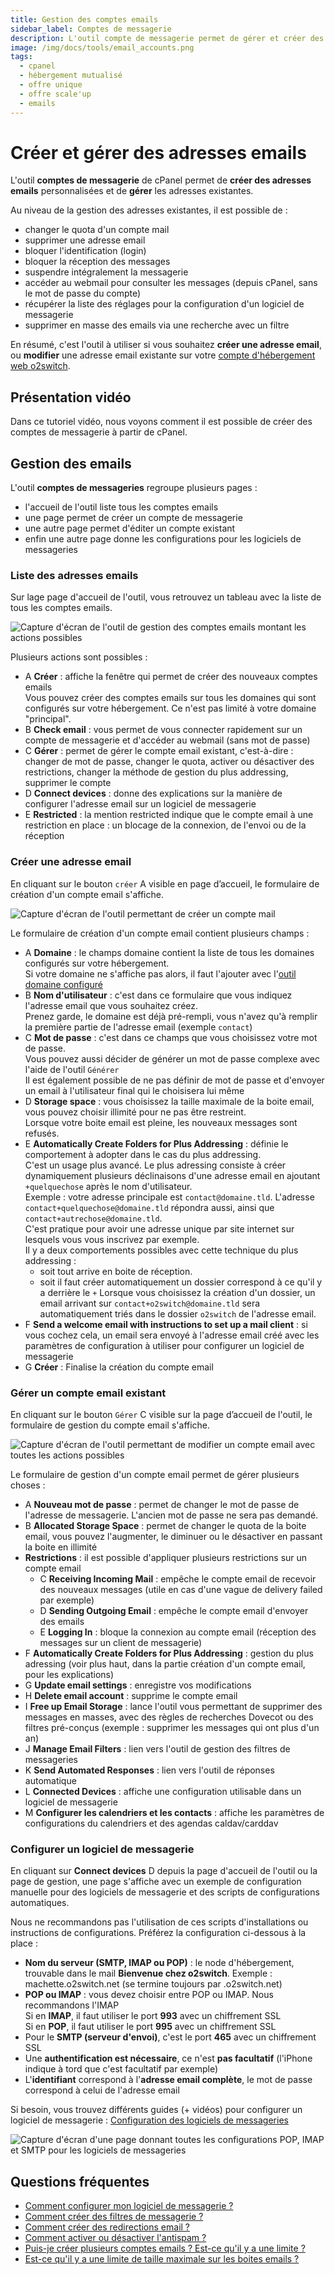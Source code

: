```yaml
---
title: Gestion des comptes emails
sidebar_label: Comptes de messagerie
description: L'outil compte de messagerie permet de gérer et créer des adresses emails sur l'hébergement web o2switch
image: /img/docs/tools/email_accounts.png
tags:
  - cpanel
  - hébergement mutualisé
  - offre unique
  - offre scale'up
  - emails
---
```



# Créer et gérer des adresses emails

L'outil **comptes de messagerie** de cPanel permet de **créer des adresses emails** personnalisées et de **gérer**
les adresses existantes.

Au niveau de la gestion des adresses existantes, il est possible de :
  * changer le quota d'un compte mail
  * supprimer une adresse email
  * bloquer l'identification (login)
  * bloquer la réception des messages
  * suspendre intégralement la messagerie
  * accéder au webmail pour consulter les messages (depuis cPanel, sans le mot de passe du compte)
  * récupérer la liste des réglages pour la configuration d'un logiciel de messagerie
  * supprimer en masse des emails via une recherche avec un filtre

En résumé, c'est l'outil à utiliser si vous souhaitez **créer une adresse email**, ou **modifier** une adresse email
existante sur votre [compte d'hébergement web o2switch](https://www.o2switch.fr/hebergement-illimite/).

<PreviewToolCard tool='email_accounts' />

## Présentation vidéo

Dans ce tutoriel vidéo, nous voyons comment il est possible de créer des comptes de messagerie à partir de cPanel.

<YoutubeVideo id='ZHU7oxz8mb8' title="Comment créer un compte email ?"/>

## Gestion des emails

L'outil **comptes de messageries** regroupe plusieurs pages :
  * l'accueil de l'outil liste tous les comptes emails
  * une page permet de créer un compte de messagerie
  * une autre page permet d'éditer un compte existant
  * enfin une autre page donne les configurations pour les logiciels de messageries

### Liste des adresses emails

Sur lage page d'accueil de l'outil, vous retrouvez un tableau avec la liste de tous les comptes emails.

<Image
    src="/img/docs/cpanel/emails/liste-adresses-emails.png"
    title="Liste des adresses emails créées"
    caption="Page d’accueil de l'outil de gestion des comptes de messageries montrant les différentes actions possibles"
    alt="Capture d'écran de l'outil de gestion des comptes emails montant les actions possibles"
/>

Plusieurs actions sont possibles :
  * <span className="badge badge--danger">A</span> **Créer** : affiche la fenêtre qui permet de créer des nouveaux comptes emails\
Vous pouvez créer des comptes emails sur tous les domaines qui sont configurés sur votre hébergement. Ce n'est pas limité à votre domaine "principal".
  * <span className="badge badge--danger">B</span> **Check email** : vous permet de vous connecter rapidement sur un compte de messagerie et d'accéder au webmail (sans mot de passe)
  * <span className="badge badge--danger">C</span> **Gérer** : permet de gérer le compte email existant, c'est-à-dire : changer de mot de passe, changer le quota, activer ou désactiver des restrictions, changer la méthode de gestion du plus addressing, supprimer le compte
  * <span className="badge badge--danger">D</span> **Connect devices** : donne des explications sur la manière de configurer l'adresse email sur un logiciel de messagerie
  * <span className="badge badge--danger">E</span> **Restricted** : la mention restricted indique que le compte email à une restriction en place : un blocage de la connexion, de l'envoi ou de la réception

### Créer une adresse email

En cliquant sur le bouton `créer` <span class="badge badge--danger">A</span> visible en page d’accueil, le formulaire
de création d'un compte email s'affiche.

<Image
    src="/img/docs/cpanel/emails/creer-compte-email.png"
    title="Créer une adresse email personnalisée"
    caption="Formulaire de création d'une nouvelle adresse email"
    alt="Capture d'écran de l'outil permettant de créer un compte mail"
/>

Le formulaire de création d'un compte email contient plusieurs champs :
  * <span className="badge badge--warning">A</span> **Domaine** : le champs domaine contient la liste de tous les domaines configurés sur votre hébergement.\
Si votre domaine ne s'affiche pas alors, il faut l'ajouter avec l'[outil domaine configuré](/cpanel/domaines/configuration-domaine)
  * <span className="badge badge--warning">B</span> **Nom d'utilisateur** : c'est dans ce formulaire que vous indiquez l'adresse email que vous souhaitez créez.\
Prenez garde, le domaine est déjà pré-rempli, vous n'avez qu'à remplir la première partie de l'adresse email (exemple `contact`)
  * <span className="badge badge--warning">C</span> **Mot de passe** : c'est dans ce champs que vous choisissez votre mot de passe.\
Vous pouvez aussi décider de générer un mot de passe complexe avec l'aide de l'outil `Générer`\
Il est également possible de ne pas définir de mot de passe et d'envoyer un email à l'utilisateur final qui le choisisera lui même
  * <span className="badge badge--warning">D</span> **Storage space** : vous choisissez la taille maximale de la boite email, vous pouvez choisir illimité pour ne pas être restreint.\
Lorsque votre boite email est pleine, les nouveaux messages sont refusés.
  * <span className="badge badge--warning">E</span> **Automatically Create Folders for Plus Addressing** : définie le comportement à adopter dans le cas du plus addressing.\
C'est un usage plus avancé. Le plus adressing consiste à créer dynamiquement plusieurs déclinaisons d'une adresse email en ajoutant `+quelquechose` après le nom d'utilisateur.\
Exemple : votre adresse principale est `contact@domaine.tld`. L'adresse `contact+quelquechose@domaine.tld` répondra aussi, ainsi que `contact+autrechose@domaine.tld`.\
C'est pratique pour avoir une adresse unique par site internet sur lesquels vous vous inscrivez par exemple.\
Il y a deux comportements possibles avec cette technique du plus addressing :
    * soit tout arrive en boite de réception.
    * soit il faut créer automatiquement un dossier correspond à ce qu'il y a derrière le `+`
Lorsque vous choisissez la création d'un dossier, un email arrivant sur `contact+o2switch@domaine.tld` sera automatiquement triés dans le dossier `o2switch` de l'adresse email.
  * <span className="badge badge--warning">F</span> **Send a welcome email with instructions to set up a mail client** : si vous cochez cela, un email sera envoyé à l'adresse email créé avec les paramètres de configuration à utiliser pour configurer un logiciel de messagerie
  * <span className="badge badge--warning">G</span> **Créer** : Finalise la création du compte email

### Gérer un compte email existant

En cliquant sur le bouton `Gérer` <span className="badge badge--danger">C</span> visible sur la page d’accueil de
l'outil, le formulaire de gestion du compte email s'affiche.

<Image
    src="/img/docs/cpanel/emails/modifier-compte-email.png"
    title="Modifier un compte email existant"
    caption="Formulaire de modification d'un compte email existant avec les différentes actions possibles"
    alt="Capture d'écran de l'outil permettant de modifier un compte email avec toutes les actions possibles"
/>

Le formulaire de gestion d'un compte email permet de gérer plusieurs choses :
  * <span className="badge badge--info">A</span> **Nouveau mot de passe**  : permet de changer le mot de passe de l'adresse de messagerie. L'ancien mot de passe ne sera pas demandé.
  * <span className="badge badge--info">B</span> **Allocated Storage Space** : permet de changer le quota de la boite email, vous pouvez l'augmenter, le diminuer ou le désactiver en passant la boite en illimité
  * **Restrictions** : il est possible d'appliquer plusieurs restrictions sur un compte email
    * <span className="badge badge--info">C</span> **Receiving Incoming Mail** : empêche le compte email de recevoir des nouveaux messages (utile en cas d'une vague de delivery failed par exemple)
    * <span className="badge badge--info">D</span> **Sending Outgoing Email** : empêche le compte email d'envoyer des emails
    * <span className="badge badge--info">E</span> **Logging In** : bloque la connexion au compte email (réception des messages sur un client de messagerie)
  * <span className="badge badge--info">F</span> **Automatically Create Folders for Plus Addressing** : gestion du plus adressing (voir plus haut, dans la partie création d'un compte email, pour les explications)
  * <span className="badge badge--info">G</span> **Update email settings** : enregistre vos modifications
  * <span className="badge badge--info">H</span> **Delete email account** : supprime le compte email
  * <span className="badge badge--info">I</span> **Free up Email Storage** : lance l'outil vous permettant de supprimer des messages en masses, avec des règles de recherches Dovecot ou des filtres pré-conçus (exemple : supprimer les messages qui ont plus d'un an)
  * <span className="badge badge--info">J</span> **Manage Email Filters**  : lien vers l'outil de gestion des filtres de messageries
  * <span className="badge badge--info">K</span> **Send Automated Responses** : lien vers l'outil de réponses automatique
  * <span className="badge badge--info">L</span> **Connected Devices** : affiche une configuration utilisable dans un logiciel de messagerie
  * <span className="badge badge--info">M</span> **Configurer les calendriers et les contacts** : affiche les paramètres de configurations du calendriers et des agendas caldav/carddav

### Configurer un logiciel de messagerie

En cliquant sur **Connect devices** <span className="badge badge--danger">D</span> depuis la page d'accueil de l'outil
ou la page de gestion, une page s'affiche avec un exemple de configuration manuelle pour des logiciels de messagerie
et des scripts de configurations automatiques.

Nous ne recommandons pas l'utilisation de ces scripts d'installations ou instructions de configurations. Préférez la configuration ci-dessous à la place :
  * **Nom du serveur (SMTP, IMAP ou POP)** : le node d'hébergement, trouvable dans le mail **Bienvenue chez o2switch**. Exemple : machette.o2switch.net (se termine toujours par .o2switch.net)
  * **POP ou IMAP** : vous devez choisir entre POP ou IMAP. Nous recommandons l'IMAP\
Si en **IMAP**, il faut utiliser le port **993** avec un chiffrement SSL \
Si en **POP**, il faut utiliser le port **995** avec un chiffrement SSL
  * Pour le **SMTP (serveur d'envoi)**, c'est le port **465** avec un chiffrement SSL
  * Une **authentification est nécessaire**, ce n'est **pas facultatif** (l'iPhone indique à tord que c'est facultatif par exemple)
  * L'**identifiant** correspond à l'**adresse email complète**, le mot de passe correspond à celui de l'adresse email

Si besoin, vous trouvez différents guides (+ vidéos) pour configurer un logiciel de messagerie : [Configuration des logiciels de messageries](/guides/emails/client)


<Image
    src="/img/docs/cpanel/emails/configuration-email.png"
    title="Les différentes configurations pour les logiciels de messageries"
    caption="Page avec des exemples de configurations emails pour les logiciels de messageries"
    alt="Capture d'écran d'une page donnant toutes les configurations POP, IMAP et SMTP pour les logiciels de messageries"
/>

## Questions fréquentes

  * [Comment configurer mon logiciel de messagerie ?](/guides/emails/client)
  * [Comment créer des filtres de messagerie ?](/cpanel/emails/filtre-email)
  * [Comment créer des redirections email ?](/cpanel/emails/redirecteur-email)
  * [Comment activer ou désactiver l'antispam ?](/cpanel/emails/filtre-antispam)
  * [Puis-je créer plusieurs comptes emails ? Est-ce qu'il y a une limite ?](/questions/plusieurs-comptes-emails)
  * [Est-ce qu'il y a une limite de taille maximale sur les boites emails ?](/questions/limite-taille-adresse-email)





